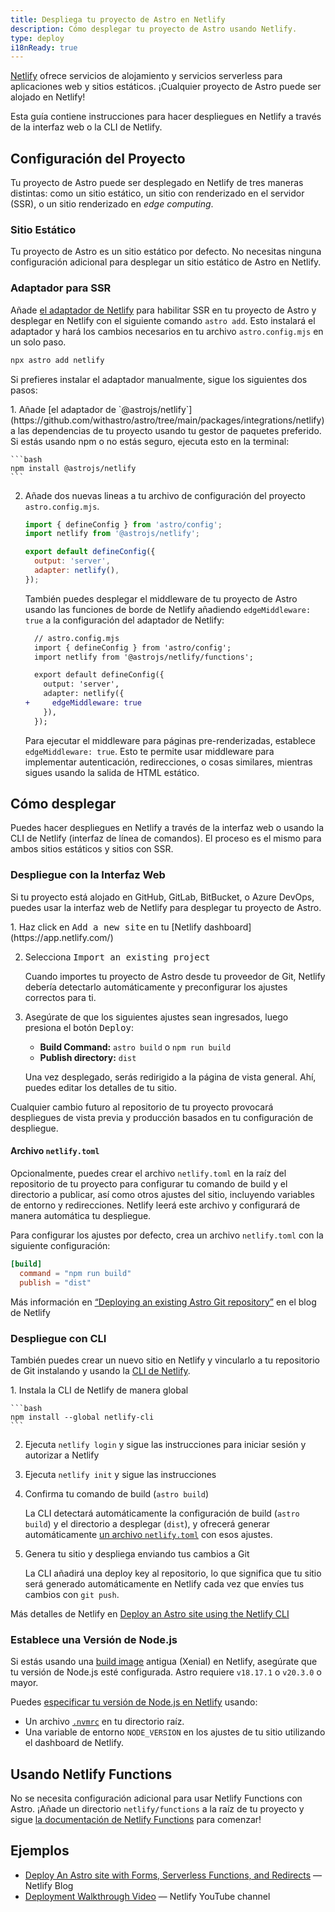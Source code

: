 ```yaml
---
title: Despliega tu proyecto de Astro en Netlify
description: Cómo desplegar tu proyecto de Astro usando Netlify.
type: deploy
i18nReady: true
---
```


[Netlify](https://netlify.com) ofrece servicios de alojamiento y servicios serverless para aplicaciones web y sitios estáticos. ¡Cualquier proyecto de Astro puede ser alojado en Netlify!

Esta guía contiene instrucciones para hacer despliegues en Netlify a través de la interfaz web o la CLI de Netlify.

## Configuración del Proyecto

Tu proyecto de Astro puede ser desplegado en Netlify de tres maneras distintas: como un sitio estático, un sitio con renderizado en el servidor (SSR), o un sitio renderizado en _edge computing_.

### Sitio Estático

Tu proyecto de Astro es un sitio estático por defecto. No necesitas ninguna configuración adicional para desplegar un sitio estático de Astro en Netlify.

### Adaptador para SSR

Añade [el adaptador de Netlify](/en/guides/integrations-guide/netlify/) para habilitar SSR en tu proyecto de Astro y desplegar en Netlify con el siguiente comando `astro add`. Esto instalará el adaptador y hará los cambios necesarios en tu archivo `astro.config.mjs` en un solo paso.

```bash
npx astro add netlify
```

Si prefieres instalar el adaptador manualmente, sigue los siguientes dos pasos:

<Steps>
1. Añade [el adaptador de `@astrojs/netlify`](https://github.com/withastro/astro/tree/main/packages/integrations/netlify) a las dependencias de tu proyecto usando tu gestor de paquetes preferido. Si estás usando npm o no estás seguro, ejecuta esto en la terminal:

    ```bash
    npm install @astrojs/netlify
    ```

2. Añade dos nuevas lineas a tu archivo de configuración del proyecto `astro.config.mjs`.

    ```js title="astro.config.mjs" ins={2, 5-6}
    import { defineConfig } from 'astro/config';
    import netlify from '@astrojs/netlify';

    export default defineConfig({
      output: 'server',
      adapter: netlify(),
    });
    ```

    También puedes desplegar el middleware de tu proyecto de Astro usando las funciones de borde de Netlify añadiendo `edgeMiddleware: true` a la configuración del adaptador de Netlify:

    ```diff lang="js"
      // astro.config.mjs
      import { defineConfig } from 'astro/config';
      import netlify from '@astrojs/netlify/functions';

      export default defineConfig({
        output: 'server',
        adapter: netlify({
    +     edgeMiddleware: true
        }),
      });
    ```


    Para ejecutar el middleware para páginas pre-renderizadas, establece `edgeMiddleware: true`. Esto te permite usar middleware para implementar autenticación, redirecciones, o cosas similares, mientras sigues usando la salida de HTML estático.
</Steps>

## Cómo desplegar

Puedes hacer despliegues en Netlify a través de la interfaz web o usando la CLI de Netlify (interfaz de línea de comandos). El proceso es el mismo para ambos sitios estáticos y sitios con SSR.

### Despliegue con la Interfaz Web

Si tu proyecto está alojado en GitHub, GitLab, BitBucket, o Azure DevOps, puedes usar la interfaz web de Netlify para desplegar tu proyecto de Astro.

<Steps>
1. Haz click en <kbd>Add a new site</kbd> en tu [Netlify dashboard](https://app.netlify.com/)

2. Selecciona <kbd>Import an existing project</kbd>

    Cuando importes tu proyecto de Astro desde tu proveedor de Git, Netlify debería detectarlo automáticamente y preconfigurar los ajustes correctos para ti.

3. Asegúrate de que los siguientes ajustes sean ingresados, luego presiona el botón <kbd>Deploy</kbd>:

    - **Build Command:** `astro build` o `npm run build`
    - **Publish directory:** `dist`

    Una vez desplegado, serás redirigido a la página de vista general. Ahí, puedes editar los detalles de tu sitio.
</Steps>

Cualquier cambio futuro al repositorio de tu proyecto provocará despliegues de vista previa y producción basados en tu configuración de despliegue.

#### Archivo `netlify.toml`

Opcionalmente, puedes crear el archivo `netlify.toml` en la raíz del repositorio de tu proyecto para configurar tu comando de build y el directorio a publicar, así como otros ajustes del sitio, incluyendo variables de entorno y redirecciones. Netlify leerá este archivo y configurará de manera automática tu despliegue.

Para configurar los ajustes por defecto, crea un archivo `netlify.toml` con la siguiente configuración:

```toml
[build]
  command = "npm run build"
  publish = "dist"
```

<ReadMore>Más información en [“Deploying an existing Astro Git repository”](https://www.netlify.com/blog/how-to-deploy-astro/#deploy-an-existing-git-repository-to-netlify) en el blog de Netlify</ReadMore>

### Despliegue con CLI

También puedes crear un nuevo sitio en Netlify y vincularlo a tu repositorio de Git instalando y usando la [CLI de Netlify](https://cli.netlify.com/).

<Steps>
1. Instala la CLI de Netlify de manera global

    ```bash
    npm install --global netlify-cli
    ```

2. Ejecuta `netlify login` y sigue las instrucciones para iniciar sesión y autorizar a Netlify
3. Ejecuta `netlify init` y sigue las instrucciones
4. Confirma tu comando de build (`astro build`)

    La CLI detectará automáticamente la configuración de build (`astro build`) y el directorio a desplegar (`dist`), y ofrecerá generar automáticamente [un archivo `netlify.toml`](#archivo-netlifytoml) con esos ajustes.

5. Genera tu sitio y despliega enviando tus cambios a Git

    La CLI añadirá una deploy key al repositorio, lo que significa que tu sitio será generado automáticamente en Netlify cada vez que envíes tus cambios con `git push`.
</Steps>

<ReadMore>Más detalles de Netlify en [Deploy an Astro site using the Netlify CLI](https://www.netlify.com/blog/how-to-deploy-astro/#link-your-astro-project-and-deploy-using-the-netlify-cli)</ReadMore>

### Establece una Versión de Node.js

Si estás usando una [build image](https://docs.netlify.com/configure-builds/get-started/#build-image-selection) antigua (Xenial) en Netlify, asegúrate que tu versión de Node.js esté configurada. Astro requiere `v18.17.1` o `v20.3.0` o mayor.

Puedes [especificar tu versión de Node.js en Netlify](https://docs.netlify.com/configure-builds/manage-dependencies/#node-js-and-javascript) usando:
- Un archivo [`.nvmrc`](https://github.com/nvm-sh/nvm#nvmrc) en tu directorio raíz.
- Una variable de entorno `NODE_VERSION` en los ajustes de tu sitio utilizando el dashboard de Netlify.

## Usando Netlify Functions

No se necesita configuración adicional para usar Netlify Functions con Astro. ¡Añade un directorio `netlify/functions` a la raíz de tu proyecto y sigue [la documentación de Netlify Functions](https://docs.netlify.com/functions/overview/) para comenzar!

## Ejemplos

- [Deploy An Astro site with Forms, Serverless Functions, and Redirects](https://www.netlify.com/blog/deploy-an-astro-site-with-forms-serverless-functions-and-redirects/) — Netlify Blog
- [Deployment Walkthrough Video](https://youtu.be/GrSLYq6ZTes) — Netlify YouTube channel
